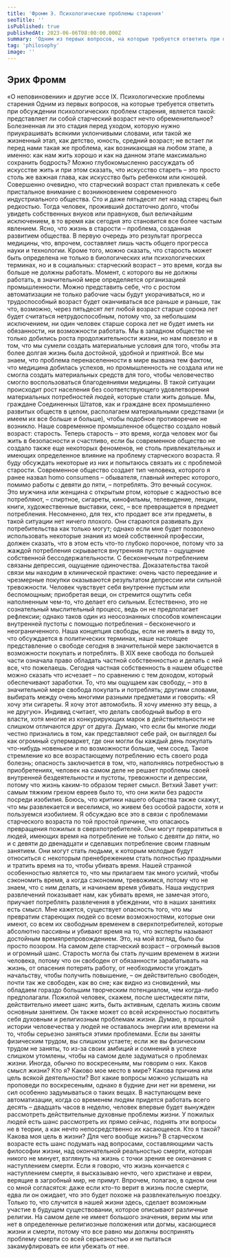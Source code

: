 ```yaml
---
title: 'Фромм Э. Психологические проблемы старения'
seoTitle: ''
isPublished: true
publishedAt: 2023-06-06T08:00:00.000Z
summary: 'Одним из первых вопросов, на которые требуется ответить при обсуждении психологических проблем старения, является такой: представляет ли собой старческий возраст нечто обременительное?'
tag: 'philosophy'
image: ''
---
```


## Эрих Фромм

«О неповиновении» и другие эссе
IX. Психологические проблемы старения
Одним из первых вопросов, на которые требуется ответить при обсуждении
психологических проблем старения, является такой: представляет ли собой старческий
возраст нечто обременительное? Болезненная ли это стадия перед уходом, которую нужно
приукрашивать всякими уклончивыми словами, или такой же жизненный этап, как
детство, юность, средний возраст; не встает ли перед нами такая же проблема, как
возникающая на любом этапе, а именно: как нам жить хорошо и как на данном этапе
максимально сохранить бодрость?
Можно глубокомысленно рассуждать об искусстве жить и при этом сказать, что искусство
стареть – это просто столь же важная глава, как искусство быть ребенком или юношей.
Совершенно очевидно, что старческий возраст стал привлекать к себе пристальное
внимание с возникновением современного индустриального общества. Сто и даже
пятьдесят лет назад старец был редкостью. Тогда человек, проживший достаточно долго,
чтобы увидеть собственных внуков или правнуков, был величайшим исключением, в то
время как сегодня это становится все более частым явлением. Ясно, что жизнь в старости
– проблема, созданная развитием общества. В первую очередь это результат прогресса
медицины, что, впрочем, составляет лишь часть общего прогресса науки и технологии.
Кроме того, можно сказать, что старость может быть определена не только в
биологических или психологических терминах, но и в социальных: старческий возраст –
это время, когда вы больше не должны работать. Момент, с которого вы не должны
работать, в значительной мере определяется организацией промышленности. Можно
представить себе, что с ростом автоматизации не только рабочие часы будут
укорачиваться, но и трудоспособный возраст будет оканчиваться все раньше и раньше,
так что, возможно, через пятьдесят лет любой возраст старше сорока лет будет считаться
нетрудоспособным, потому что, за небольшим исключением, ни один человек старше
сорока лет не будет иметь ни обязанности, ни возможности работать.
Мы в западном обществе не только добились роста продолжительности жизни, но нам
повезло и в том, что мы сумели создать материальные условия для того, чтобы эта более
долгая жизнь была достойной, удобной и приятной. Все мы знаем, что проблема
перенаселенности в мире вызвана тем фактом, что медицина добилась успехов, но
промышленность не создала или не смогла создать материальных средств для того, чтобы
человечество смогло воспользоваться благодеяниями медицины. В такой ситуации
происходит рост населения без соответствующего удовлетворения материальных
потребностей людей, которые стали жить дольше. Мы, граждане Соединенных Штатов,
как и граждане всех промышленно развитых обществ в целом, располагаем
материальными средствами (и имеем их все больше и больше), чтобы подобное
противоречие не возникло.
Наше современное промышленное общество создало новый возраст: старость. Теперь
старость – это время, когда человек мог бы жить в безопасности и счастливо, если бы
современное общество не создало также еще некоторых феноменов, не столь
привлекательных и имеющих определенное влияние на проблему старческого возраста. Я
буду обсуждать некоторые из них и попытаюсь связать их с проблемой старости.
Современное общество создает тип человека, которого я ранее назвал homo consumens –
обывателя, главный интерес которого, помимо работы с девяти до пяти, – потреблять.
Это вечный сосунок. Это мужчина или женщина с открытым ртом, которые с жадностью
все потребляют, – спиртное, сигареты, кинофильмы, телевидение, лекции, книги,
художественные выставки, секс, – все превращается в предмет потребления.
Несомненно, для тех, кто продает все эти предметы, в такой ситуации нет ничего плохого.
Они стараются развивать дух потребительства как только могут; однако если мне будет
позволено использовать некоторые знания из моей собственной профессии, должен
сказать, что в этом есть что-то глубоко порочное, потому что за жаждой потребления
скрывается внутренняя пустота – ощущение собственной бессодержательности. С
бесконечным потреблением связаны депрессия, ощущение одиночества. Доказательства
такой связи мы находим в клинической практике: очень часто переедание и чрезмерные
покупки оказываются результатом депрессии или сильной тревожности. Человек
чувствует себя внутренне пустым или беспомощным; приобретая вещи, он стремится
ощутить себя наполненным чем-то, что делает его сильным.
Естественно, это не сознательный мыслительный процесс, ведь он не предполагает
рефлексии; однако таков один из неосознанных способов компенсации внутренней
пустоты с помощью потребления – бесконечного и неограниченного.
Наша концепция свободы, если не иметь в виду то, что обсуждается в политических
терминах, наше настоящее представление о свободе сегодня в значительной мере
заключается в возможности покупать и потреблять. В XIX веке свобода по большей части
означала право обладать частной собственностью и делать с ней все, что пожелаешь.
Сегодня частная собственность в нашем обществе можно сказать что исчезает – по
сравнению с тем доходом, который обеспечивают заработки. То, что мы ощущаем как
свободу, – это в значительной мере свобода покупать и потреблять; другими словами,
выбирать между очень многими разными предметами и говорить: «Я хочу эти сигареты. Я
хочу этот автомобиль. Я хочу именно эту вещь, а не другую». Индивид считает, что
делать свободный выбор в его власти, хотя многие из конкурирующих марок в
действительности не слишком отличаются друг от друга. Думаю, что если бы многие
люди честно признались в том, как представляют себе рай, он выглядел бы как огромный
супермаркет, где они могли бы каждый день покупать что-нибудь новенькое и по
возможности больше, чем сосед.
Такое стремление ко все возрастающему потреблению есть своего рода болезнь;
опасность заключается в том, что, наполняясь потребностью в приобретениях, человек на
самом деле не решает проблемы своей внутренней бездеятельности и пустоты,
тревожности и депрессии, потому что жизнь каким-то образом теряет смысл.
Ветхий Завет учит: самым тяжким грехом евреев было то, что они жили без радости
посреди изобилия. Боюсь, что критики нашего общества также скажут, что мы
развлекается и веселимся, но живем без особой радости, хотя и пользуемся изобилием.
Я обсуждаю все это в связи с проблемами старческого возраста по той простой причине,
что опасаюсь превращения пожилых в сверхпотребителей. Они могут превратиться в
людей, имеющих время на потребление не только с девяти до пяти, но и с девяти до
двенадцати и сделавших потребление своим главным занятием. Они могут стать людьми,
к которым молодые будут относиться с некоторым пренебрежением стать полностью
праздными и тратить время на то, чтобы убивать время.
Нашей странной особенностью является то, что мы прилагаем так много усилий, чтобы
сэкономить время, а когда сэкономим, тревожимся, потому что не знаем, что с ним делать,
и начинаем время убивать. Наша индустрия развлечений показывает нам, как убивать
время, не замечая этого, приучает потреблять развлечения в убеждении, что в наших
занятиях есть смысл. Мне кажется, существует опасность того, что мы превратим
стареющих людей со всеми возможностями, которые они имеют, со всем их свободным
временем в сверхпотребителей, которые абсолютно пассивны и убивают время на то, что
эксперты называют достойным времяпрепровождением. Это, на мой взгляд, было бы
просто позором.
На самом деле старческий возраст – огромный вызов и огромный шанс. Старость могла
бы стать лучшим временем в жизни человека, потому что он свободен от обязанности
зарабатывать на жизнь, от опасения потерять работу, от необходимости угождать
начальству, чтобы получить повышение, – он действительно свободен, почти так же
свободен, как во сне; как видно из сновидений, мы обладаем гораздо большим творческим
потенциалом, чем когда-либо предполагали.
Пожилой человек, скажем, после шестидесяти пяти, действительно имеет шанс жить, быть
активным, сделать жизнь своим основным занятием. Он также может со всей
искренностью посвятить себя духовным и религиозным проблемам жизни. Думаю, в
прошлой истории человечества у людей не оставалось энергии или времени на то, чтобы
серьезно заняться этими проблемами.
Если вы заняты физическим трудом, вы слишком устаете; если же вы физическим трудом
не заняты, то из-за своих амбиций и сомнений в успехе слишком утомлены, чтобы на
самом деле задуматься о проблемах жизни. Иногда, обычно по воскресеньям, мы говорим
о них. Каков смысл жизни? Кто я? Каково мое место в мире? Какова причина или цель
всякой деятельности? Вот какие вопросы можно услышать на проповеди по воскресеньям,
однако в будние дни нет ни времени, ни сил особенно задумываться о таких вещах.
В наступающем веке автоматизации, когда со временем людям придется работать всего
десять – двадцать часов в неделю, человек впервые будет вынужден рассмотреть
действительные духовные проблемы жизни.
У пожилых людей есть шанс рассмотреть их прямо сейчас, поднять эти вопросы не в
теории, а как нечто непосредственно их касающееся. Кто я такой? Какова моя цель в
жизни? Для чего вообще жизнь? В старческом возрасте есть шанс подумать над
вопросами, составляющими часть философии жизни, над окончательной реальностью
смерти, которая никого не минует, взглянуть на жизнь с точки зрения ее окончания с
наступлением смерти.
Если я говорю, что жизнь кончается с наступлением смерти, я высказываю нечто, чего
христиане и евреи, верящие в загробный мир, не примут. Впрочем, полагаю, в одном они
со мной согласятся: даже если кто-то верит в жизнь после смерти, едва ли он ожидает, что
это будет похоже на развлекательную поездку. Только то, что случится в нашей жизни
здесь, сделает возможным участие в будущем существовании, которое описывают
различные религии. На самом деле не имеет большого значения, верим мы или нет в
определенные религиозные положения или догмы, касающиеся жизни и смерти, потому
что все равно мы должны воспринять проблему смерти со всей серьезностью и не
пытаться закамуфлировать ее или убежать от нее.
